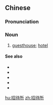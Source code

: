 ==Chinese==
{{zh-forms|type=21}}

===Pronunciation===
{{zh-pron
|m=zhāodàisuǒ
|cat=n
}}

===Noun===
{{zh-noun}}

# [[guesthouse]]; [[hotel]]

====See also====
* {{zh-l|賓館}}<!-- guesthouse, hotel -->
* {{zh-l|飯店}}<!-- hotel -->
* {{zh-l|酒店}}<!-- hotel -->
* {{zh-l|客棧}}<!-- guesthouse, hotel -->
* {{zh-l|旅館}}<!-- hotel -->

[[hu:招待所]]
[[zh:招待所]]